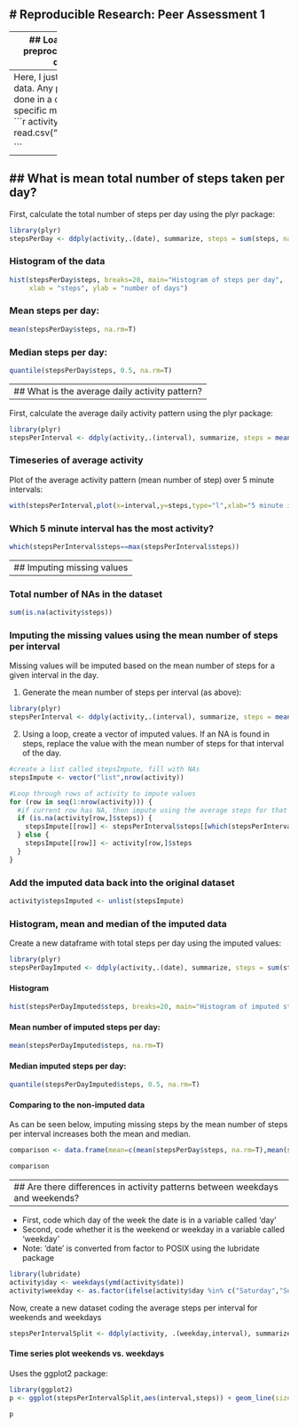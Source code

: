 # Reproducible Research: Peer Assessment 1   
-----------

-----------
## Loading and preprocessing the data
-----------
Here, I just load the data. Any processing is done in a question specific manner below.
```r
activity <- read.csv("activity.csv")

```
   

-----------
## What is mean total number of steps taken per day?
-----------

First, calculate the total number of steps per day using the plyr package:
```r
library(plyr)
stepsPerDay <- ddply(activity,.(date), summarize, steps = sum(steps, na.rm=T))
```

### Histogram of the data
```r
hist(stepsPerDay$steps, breaks=20, main="Histogram of steps per day", 
     xlab = "steps", ylab = "number of days")
```

### Mean steps per day:

```r
mean(stepsPerDay$steps, na.rm=T)
```

### Median steps per day:
```r
quantile(stepsPerDay$steps, 0.5, na.rm=T)
```

-----------
## What is the average daily activity pattern?
-----------

First, calculate the average daily activity pattern using the plyr package:
```r
library(plyr)
stepsPerInterval <- ddply(activity,.(interval), summarize, steps = mean(steps, na.rm=T))
```

### Timeseries of average activity
Plot of the average activity pattern (mean number of step) over 5 minute intervals:
```r
with(stepsPerInterval,plot(x=interval,y=steps,type="l",xlab="5 minute interval number", ylab = "Mean steps across days", main="Average activity pattern over a day"))
```

### Which 5 minute interval has the most activity?
```r
which(stepsPerInterval$steps==max(stepsPerInterval$steps))
```

-----------
## Imputing missing values
-----------

### Total number of NAs in the dataset
```r
sum(is.na(activity$steps))
```

### Imputing the missing values using the mean number of steps per interval
Missing values will be imputed based on the mean number of steps for a given interval in the day.   

1. Generate the mean number of steps per interval (as above):
```r
library(plyr)
stepsPerInterval <- ddply(activity,.(interval), summarize, steps = mean(steps, na.rm=T))
```

2. Using a loop, create a vector of imputed values. If an NA is found in steps, replace the value with the mean number of steps for that interval of the day.

```r
#create a list called stepsImpute, fill with NAs
stepsImpute <- vector("list",nrow(activity))

#Loop through rows of activity to impute values
for (row in seq(1:nrow(activity))) {
  #if current row has NA, then impute using the average steps for that interval
  if (is.na(activity[row,]$steps)) {
    stepsImpute[[row]] <- stepsPerInterval$steps[[which(stepsPerInterval$interval==activity[row,]$interval)]]
  } else {
    stepsImpute[[row]] <- activity[row,]$steps
  }
}
```

### Add the imputed data back into the original dataset
```r
activity$stepsImputed <- unlist(stepsImpute)
```

### Histogram, mean and median of the imputed data
Create a new dataframe with total steps per day using the imputed values:

```r
library(plyr)
stepsPerDayImputed <- ddply(activity,.(date), summarize, steps = sum(stepsImputed, na.rm=T))
```

#### Histogram
```r
hist(stepsPerDayImputed$steps, breaks=20, main="Histogram of imputed steps per day", xlab = "steps", ylab = "number of days")
```

#### Mean number of imputed steps per day:

```r
mean(stepsPerDayImputed$steps, na.rm=T)
```

#### Median imputed steps per day:
```r
quantile(stepsPerDayImputed$steps, 0.5, na.rm=T)
```

#### Comparing to the non-imputed data
As can be seen below, imputing missing steps by the mean number of steps per interval increases both the mean and median.

```r
comparison <- data.frame(mean=c(mean(stepsPerDay$steps, na.rm=T),mean(stepsPerDayImputed$steps, na.rm=T)),median=c(quantile(stepsPerDay$steps, 0.5, na.rm=T),quantile(stepsPerDayImputed$steps, 0.5, na.rm=T)),row.names=c("original","imputed"))

comparison
```


-----------
## Are there differences in activity patterns between weekdays and weekends?
-----------
* First, code which day of the week the date is in a variable called 'day'
* Second, code whether it is the weekend or weekday in a variable called 'weekday'
* Note: 'date' is converted from factor to POSIX using the lubridate package
```r
library(lubridate)
activity$day <- weekdays(ymd(activity$date))
activity$weekday <- as.factor(ifelse(activity$day %in% c("Saturday","Sunday"),"Weekend","Weekday"))
```  

Now, create a new dataset coding the average steps per interval for weekends and weekdays
```r
stepsPerIntervalSplit <- ddply(activity, .(weekday,interval), summarize, steps = mean(stepsImputed))
```  

#### Time series plot weekends vs. weekdays 
Uses the ggplot2 package:
```r
library(ggplot2)
p <- ggplot(stepsPerIntervalSplit,aes(interval,steps)) + geom_line(size=1) + facet_wrap(~weekday,ncol=1) + ylab("Mean number of steps") + xlab("5 minute interval number")

p
```